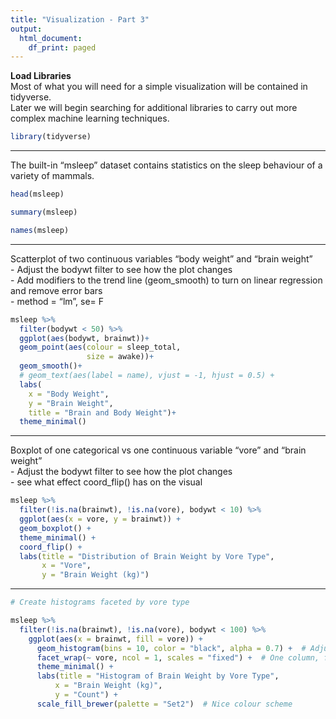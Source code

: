 ```yaml
---
title: "Visualization - Part 3"
output:
  html_document:
    df_print: paged
---
```


**Load Libraries**\
Most of what you will need for a simple visualization will be contained in tidyverse.\
Later we will begin searching for additional libraries to carry out more complex machine learning techniques.

```r
library(tidyverse)
```

------------------------------------------------------------------------

The built-in "msleep" dataset contains statistics on the sleep behaviour of a variety of mammals.  

```r
head(msleep)

summary(msleep)

names(msleep)
```

---

Scatterplot of two continuous variables "body weight" and "brain weight"  
 - Adjust the bodywt filter to see how the plot changes  
 - Add modifiers to the trend line (geom_smooth) to turn on linear regression and remove error bars  
    - method = "lm", se= F   
 
```r
msleep %>% 
  filter(bodywt < 50) %>% 
  ggplot(aes(bodywt, brainwt))+
  geom_point(aes(colour = sleep_total,
                 size = awake))+
  geom_smooth()+
  # geom_text(aes(label = name), vjust = -1, hjust = 0.5) +
  labs(
    x = "Body Weight",
    y = "Brain Weight",
    title = "Brain and Body Weight")+
  theme_minimal()
```

---

Boxplot of one categorical vs one continuous variable "vore" and "brain weight"   
 - Adjust the bodywt filter to see how the plot changes  
 - see what effect coord_flip() has on the visual  

 
```r

msleep %>% 
  filter(!is.na(brainwt), !is.na(vore), bodywt < 10) %>% 
  ggplot(aes(x = vore, y = brainwt)) +
  geom_boxplot() +
  theme_minimal() +
  coord_flip() +
  labs(title = "Distribution of Brain Weight by Vore Type",
       x = "Vore",
       y = "Brain Weight (kg)")
```

---

```r
# Create histograms faceted by vore type

msleep %>% 
  filter(!is.na(brainwt), !is.na(vore), bodywt < 100) %>%
    ggplot(aes(x = brainwt, fill = vore)) +
      geom_histogram(bins = 10, color = "black", alpha = 0.7) +  # Adjust bins as needed
      facet_wrap(~ vore, ncol = 1, scales = "fixed") +  # One column, free scale per vore
      theme_minimal() +
      labs(title = "Histogram of Brain Weight by Vore Type",
          x = "Brain Weight (kg)",
          y = "Count") +
      scale_fill_brewer(palette = "Set2")  # Nice colour scheme
```



